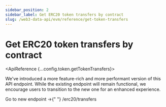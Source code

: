 ```yaml
---
sidebar_position: 2
sidebar_label: Get ERC20 token transfers by contract
slug: /web3-data-api/evm/reference/get-token-transfers
---
```



# Get ERC20 token transfers by contract

<ApiReference {...config.token.getTokenTransfers}>
  <Admonition type="caution" title="Recommendation: Switch to New Endpoint">
    <p>
      We've introduced a more feature-rich and more performant version of this
      API endpoint. While the existing endpoint will remain functional, we
      encourage users to transition to the new one for an enhanced experience.
    </p>
    <p>
      Go to new endpoint →{" "}
      <Link href="/web3-data-api/reference/get-erc20-transfers">
        /erc20/transfers
      </Link>
    </p>
  </Admonition>
</ApiReference>
